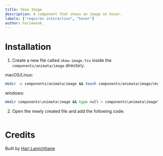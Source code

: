 ```yaml
---
title: Skew Image
description: A component that skews an image on hover.
labels: ["requires interaction", "hover"]
author: harimanok_
---
```


<ComponentPreview name="image-skew-image--docs" />

# Installation

1. Create a new file called `skew-image.tsx` inside the `components/animata/image` directory.

macOS/Linux:

```bash
mkdir -p components/animata/image && touch components/animata/image/skew-image.tsx
```

windows:

```bash
mkdir components\animata\image && type null > components\animata\image\skew-image.tsx
```

2. Open the newly created file and add the following code:

```jsx file=<rootDir>/animata/image/skew-image.tsx

```

# Credits

Built by [Hari Lamichhane](https://github.com/hari)
